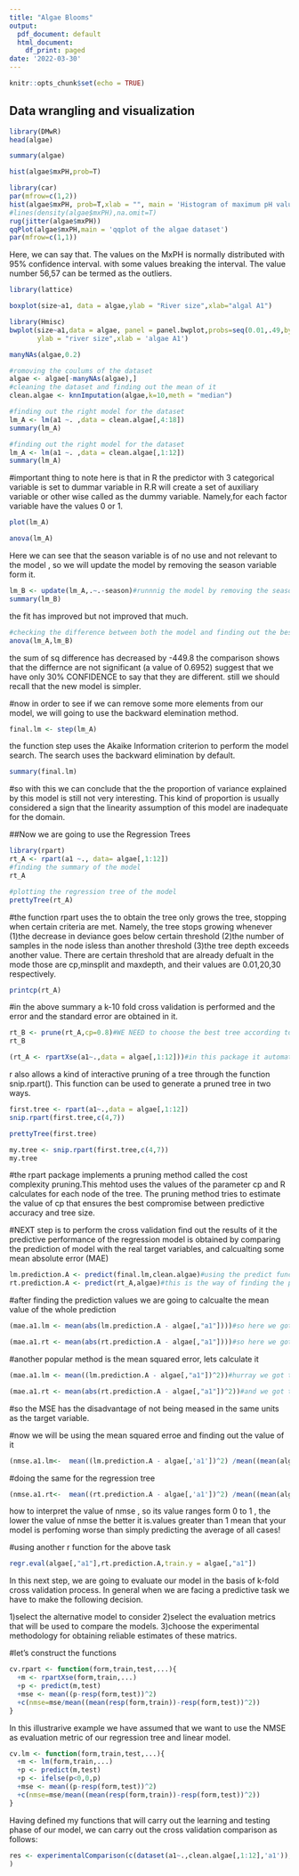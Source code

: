 ---
title: "Algae Blooms"
output:
  pdf_document: default
  html_document:
    df_print: paged
date: '2022-03-30'
---

```{r setup, include=FALSE}
knitr::opts_chunk$set(echo = TRUE)
```

## Data wrangling and visualization

```{r }
library(DMwR)
head(algae)

```

```{r , echo=FALSE}
summary(algae)

```

```{r}
hist(algae$mxPH,prob=T)

```

```{r,echo=FALSE}
library(car)
par(mfrow=c(1,2))
hist(algae$mxPH, prob=T,xlab = "", main = 'Histogram of maximum pH value',ylim = 0:1)
#lines(density(algae$mxPH),na.omit=T)
rug(jitter(algae$mxPH))
qqPlot(algae$mxPH,main = 'qqplot of the algae dataset')
par(mfrow=c(1,1))

```

Here, we can say that. The values on the MxPH is normally distributed with 95% confidence interval. with some values breaking the interval. The value number 56,57 can be termed as the outliers.

```{r}
library(lattice)
```


```{r}
boxplot(size~a1, data = algae,ylab = "River size",xlab="algal A1")

```
```{r}
library(Hmisc)
bwplot(size~a1,data = algae, panel = panel.bwplot,probs=seq(0.01,.49,by=0.01),datadensity=TRUE,
       ylab = "river size",xlab = 'algae A1')
```
```{r}
manyNAs(algae,0.2)


```

```{r}
#romoving the coulums of the dataset
algae <- algae[-manyNAs(algae),]
#cleaning the dataset and finding out the mean of it
clean.algae <- knnImputation(algae,k=10,meth = "median")

```

```{r}
#finding out the right model for the dataset
lm_A <- lm(a1 ~. ,data = clean.algae[,4:18])
summary(lm_A)
```

```{r}
#finding out the right model for the dataset
lm_A <- lm(a1 ~. ,data = clean.algae[,1:12])
summary(lm_A)

```
#important thing to note here is that in R the predictor with 3 categorical variable is set to dummar variable in R.R will create a set of auxiliary variable or other wise called as the dummy variable. Namely,for each factor variable have the values 0 or 1.

```{r}
plot(lm_A)

```
```{r}
anova(lm_A)
```

Here we can see that the season variable is of no use and not relevant to the model , so we will update the model by removing the season variable form it.

```{r}
lm_B <- update(lm_A,.~.-season)#runnnig the model by removing the season variable form it
summary(lm_B)
```
the fit has improved but not improved that much.

```{r}
#checking the difference between both the model and finding out the best model form it
anova(lm_A,lm_B)

```

the sum of sq difference has decreased by -449.8 the comparison shows that the differnce are not significant (a value of 0.6952)
suggest that we have only 30% CONFIDENCE to say that they are different. still we should recall that the new model is simpler.

#now in order to see if we can remove some more elements from our model, we will going to use the backward elemination method.

```{r}
final.lm <- step(lm_A)

```

the function step uses the Akaike Information criterion to perform the model search. The search uses the backward elimination by default.

```{r}
summary(final.lm)
```

#so with this we can conclude that the the proportion of variance explained by this model is still not very interesting. This kind of proportion is usually considered a sign that the linearity assumption of this model are inadequate for the domain.

##Now we are going to use the Regression Trees

```{r}
library(rpart)
rt_A <- rpart(a1 ~., data= algae[,1:12])
#finding the summary of the model
rt_A

```

```{r}
#plotting the regression tree of the model
prettyTree(rt_A)
```
#the function rpart uses the to obtain the tree only grows the tree, stopping when certain criteria are met. Namely, the tree stops growing whenever (1)the decrease in deviance goes below certain threshold (2)the number of samples in the node isless than another threshold (3)the tree depth exceeds another value. There are certain threshold that are already defualt in the mode those are cp,minsplit and maxdepth, and their values are 0.01,20,30 respectively.

```{r}
printcp(rt_A)
```

#in the above summary a k-10 fold cross validation is performed and the error and the standard error are obtained in it.

```{r}
rt_B <- prune(rt_A,cp=0.8)#WE NEED to choose the best tree according to the 1-se rule.
rt_B

```
```{r}
(rt_A <- rpartXse(a1~.,data = algae[,1:12]))#in this package it automates this process and takes as argument the se value, defaulting to 1.

```


r also allows a kind of interactive pruning of a tree through the function snip.rpart(). This function can be used to generate a pruned tree in two ways.

```{r}
first.tree <- rpart(a1~.,data = algae[,1:12])
snip.rpart(first.tree,c(4,7))
```
```{r}
prettyTree(first.tree)
```


```{r}
my.tree <- snip.rpart(first.tree,c(4,7))
my.tree


```
#the rpart package implements a pruning method called the cost complexity pruning.This mehtod uses the values of the parameter cp and R calculates for each node of the tree. The pruning method tries to estimate the value of cp that ensures the best compromise between predictive accuracy and tree size.


#NEXT step is to perform the cross validation find out the results of it
the predictive performance of the regression model is obtained by comparing the prediction of model with the real target variables,
and calcualting some mean absolute error (MAE)

```{r}

lm.prediction.A <- predict(final.lm,clean.algae)#using the predict function on the final model to the original dataset
rt.prediction.A <- predict(rt_A,algae)#this is the way of finding the prediction values for both the model 

```

#after finding the prediction values we are going to calcualte the mean value of the whole prediction

```{r}
(mae.a1.lm <- mean(abs(lm.prediction.A - algae[,"a1"])))#so here we got the mean squared error in a single 

```

```{r}
(mae.a1.rt <- mean(abs(rt.prediction.A - algae[,"a1"])))#so here we got the value form the regression model that we used
```
#another popular method is the mean squared error, lets calculate it

```{r}
(mae.a1.lm <- mean((lm.prediction.A - algae[,"a1"])^2))#hurray we got the value
```

```{r}
(mae.a1.rt <- mean(abs(rt.prediction.A - algae[,"a1"])^2))#and we got the value for both the model
```

#so the MSE has the disadvantage of not being meased in the same units as the target variable.

#now we will be using the mean squared erroe and finding out the value of it 

```{r}

(nmse.a1.lm<-  mean((lm.prediction.A - algae[,'a1'])^2) /mean((mean(algae[,'a1'])-algae[,'a1'])^2)) #ohh finally after 10 minutes of debugging it finally ran and provided us the results 

```
#doing the same for the regression tree
```{r}
(nmse.a1.rt<-  mean((rt.prediction.A - algae[,'a1'])^2) /mean((mean(algae[,'a1'])-algae[,'a1'])^2))
```
how to interpret the value of nmse , so its value ranges form 0 to 1 , the lower the value of nmse the better it is.values greater than 1 mean that your model is perfoming worse than simply predicting the average of all cases!

#using another r function for the above task
```{r}
regr.eval(algae[,"a1"],rt.prediction.A,train.y = algae[,"a1"])
```
In this next step, we are going to evaluate our model in the basis of k-fold cross validation process. 
In general when we are facing a predictive task we have to make the following decision.

1)select the alternative model to consider
2)select the evaluation metrics that will be used to compare the models.
3)choose the experimental methodology for obtaining reliable estimates of these matrics.

#let's construct the functions
```{r}
cv.rpart <- function(form,train,test,...){
  +m <- rpartXse(form,train,...)
  +p <- predict(m,test)
  +mse <- mean((p-resp(form,test))^2)
  +c(nmse=mse/mean((mean(resp(form,train))-resp(form,test))^2))
}

```


In this illustrarive example we have assumed that we want to use the NMSE as evaluation metric of our regression tree and linear model.

```{r}
cv.lm <- function(form,train,test,...){
  +m <- lm(form,train,...)
  +p <- predict(m,test)
  +p <- ifelse(p<0,0,p)
  +mse <- mean((p-resp(form,test))^2)
  +c(nmse=mse/mean((mean(resp(form,train))-resp(form,test))^2))
}

```

Having defined my functions that will carry out the learning and testing phase of our model, we can carry out the cross validation comparison as follows:

```{r}
res <- experimentalComparison(c(dataset(a1~.,clean.algae[,1:12],'a1')),c(variants('cv.lm')),variants('cv.rpart',se=c(0,0.5,1)),cvSettings(3,10,1234)
)

```

